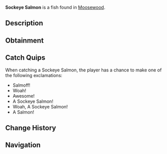 {{FishInfobox
|image          = Sockeye Salmon.png
|rarity         = Common
|sea            = First Sea
|location       = [[Moosewood]]
|sublocation    = Freshwater
|sources        = Common Crate, Fish Barrel, Fishing Rod
|radar_location = 
|prog_speed     = +20
|xp             = 25
|weather        = Rain
|time           = 
|season         = Autumn, Winter
|bait           = Bagel
|base_weight    = 7
|base_value     = 45
|weight_range   = 5
|base_chance    = 90
|base_resil     = 90
}}
'''Sockeye Salmon''' is a {{Rarity|Common}} fish found in [[Moosewood]].

== Description ==
{{Description|The Sockeye Salmon are a very common type of salmon found near Moosewood, known for their vibrant red and green colours and interesting habits when laying eggs. They are very common during colder seasons such as Autumn, as that is the time most Sockeye Salmon lay their eggs.|Bestiary Entry}}

== Obtainment ==
{{Description|Resides in oceans, some freshwaters along Moosewood. Prefers shrimp.|Bestiary Hint}}
{{Fish Availability|
Moosewood/Docks
Moosewood/Seaweed and Mini-Island
Moosewood/Surrounding Ocean
Ocean/Harvesters Spike
|top_rods      = 
Leviathan's Fang Rod\289914.65\120956.59;
Trident Rod\266244.99\206495.14;
Free Spirit Rod\262966.15\203952.12;
No-Life Rod\259870.06\322937.01;
Seraphic Rod\253264.41\180707.62;
Destiny Rod\242643.68\132089.55;
Heaven's Rod\236020.68\0;
Challenger's Rod\243095.56\285862.88;
Zeus Rod\226879.76\268994.26;
Azure Of Lagoon\233852.24\265996.98;
Tempest Rod\250859.42\259763.56;
Ethereal Prism Rod\250052.82\33940.11;
Rod Of The Forgotten Fang\245361.56\202962.7;
Rod Of The Exalted One\235448.95\123821.8;
Rod Of The Depths\228346.66\246351.81;
Verdant Shear Rod\225789.13\235803.3;
Blazebringer Rod\215783.08\254791.93;
Depthseeker Rod\208227.66\224294.96;
Volcanic Rod\203935.08\228341.16;
Avalanche Rod\201548.67\205665.5;
Training Rod\190493.05\194120.59;
Steady Rod\97448.03\97448.03
|recommended   = Trident Rod
}}

== Catch Quips ==
When catching a Sockeye Salmon, the player has a chance to make one of the following exclamations:
* Salmoff!
* Woah!
* Awesome!
* A Sockeye Salmon!
* Woah, A Sockeye Salmon!
* A Salmon!

== Change History ==
{{Change History|{{subst:Current Version}}}}

== Navigation ==
{{Fish Navbox|Moosewood}}